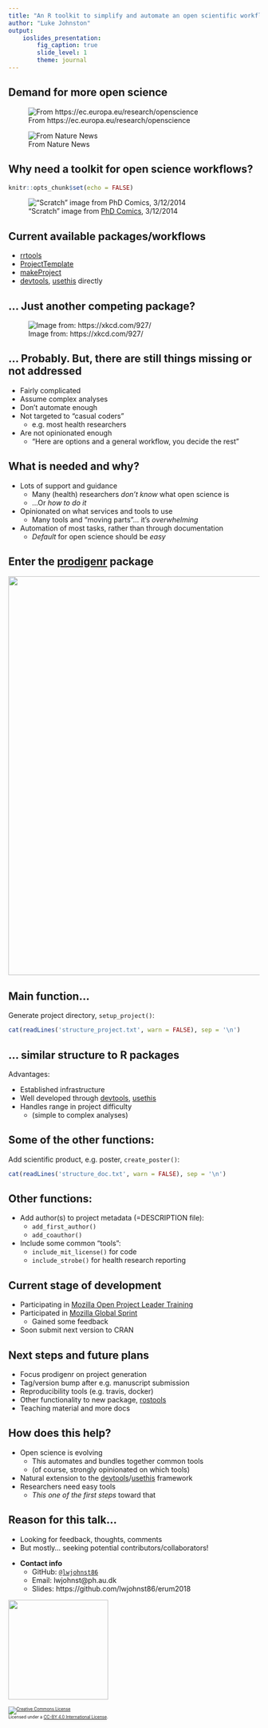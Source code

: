 ```yaml
---
title: "An R toolkit to simplify and automate an open scientific workflow"
author: "Luke Johnston"
output: 
    ioslides_presentation:
        fig_caption: true
        slide_level: 1
        theme: journal
---
```


<style type="text/css">
slides > slide:not(.nobackground):after {
  content: '';
}
@media print {
  a[href]:after {
    content: none !important;
  }
}
</style>

## Demand for more open science

![From https://ec.europa.eu/research/openscience](images/open-science-eu.png)

![From Nature News](images/share-code-nature-news.png)

## Why need a toolkit for open science workflows?

```r
knitr::opts_chunk$set(echo = FALSE)
```

<!-- instructions: 15 slides max, 20 sec each, 5 min total -->

!["Scratch" image from [PhD Comics](http://phdcomics.com/comics/archive_print.php?comicid=1689), 3/12/2014](images/phd-comics-code-scratch.gif)

## Current available packages/workflows

- [rrtools]
- [ProjectTemplate]
- [makeProject]
- [devtools], [usethis] directly
    
[rrtools]: https://github.com/benmarwick/rrtools
[devtools]: https://github.com/r-lib/devtools
[usethis]: https://github.com/r-lib/usethis
[ProjectTemplate]: http://projecttemplate.net/
[makeProject]: https://CRAN.R-project.org/package=makeProject

## ... Just another competing package?

![Image from: https://xkcd.com/927/](images/xkcd-standards.png)

## ... Probably. But, there are still things missing or not addressed

- Fairly complicated
- Assume complex analyses
- Don't automate enough
- Not targeted to "casual coders" 
    - e.g. most health researchers
- Are not opinionated enough
    - "Here are options and a general workflow, you decide the rest"
    <!-- great for advanced users... not casual users -->

## What is needed and why?

- Lots of support and guidance <!--for casual users, this is good-->
    - Many (health) researchers *don't know* what open science is
    - ...Or *how to do it*
- Opinionated on what services and tools to use
    - Many tools and "moving parts"... it's *overwhelming*
- Automation of most tasks, rather than through documentation
    - *Default* for open science should be *easy*

## Enter the [prodigenr] package

<img src="images/prodigenr-github.png" style="width:800px"></img>
<!-- started in PhD because I kept having to copy previous projects and removing
content -->

[prodigenr]: http://prodigenr.lukewjohnston.com/

## Main function... 

Generate project directory, `setup_project()`:

```r
cat(readLines('structure_project.txt', warn = FALSE), sep = '\n')
```

## ... similar structure to R packages

Advantages:

- Established infrastructure
- Well developed through [devtools], [usethis]
- Handles range in project difficulty 
    - (simple to complex analyses)

## Some of the other functions: 

Add scientific product, e.g. poster, `create_poster()`:

```r
cat(readLines('structure_doc.txt', warn = FALSE), sep = '\n')
```

## Other functions: 

- Add author(s) to project metadata (=DESCRIPTION file):
    - `add_first_author()`
    - `add_coauthor()`
- Include some common "tools":
    - `include_mit_license()` for code
    - `include_strobe()` for health research reporting

## Current stage of development

- Participating in [Mozilla Open Project Leader Training](https://mozilla.github.io/leadership-training/round-5/projects/#an-r-software-toolkit-to-simplify-an-open-collaborative-scientif)
- Participated in [Mozilla Global Sprint](https://github.com/mozilla/global-sprint/issues/152)
    - Gained some feedback
- Soon submit next version to CRAN

<!-- Featured on [Mozilla Pulse](https://www.mozillapulse.org/entry/643) -->

## Next steps and future plans

- Focus prodigenr on project generation
- Tag/version bump after e.g. manuscript submission
- Reproducibility tools (e.g. travis, docker)
- Other functionality to new package, [rostools](https://github.com/lwjohnst86/rostools)
- Teaching material and more docs

## How does this help? 

- Open science is evolving 
    - This automates and bundles together common tools 
    - (of course, strongly opinionated on which tools)
- Natural extension to the [devtools]/[usethis] framework
- Researchers need easy tools
    - *This one of the first steps* toward that

## Reason for this talk...

- Looking for feedback, thoughts, comments
- But mostly... seeking potential contributors/collaborators!

<!-- -->

- **Contact info**
    - GitHub: [`@lwjohnst86`](https://github.com/lwjohnst86)
    - Email: lwjohnst@ph.au.dk
    - Slides: https://github.com/lwjohnst86/erum2018

<img src="images/au-logo.png" style="width:200px"></img>

<span style="font-size:0.6em">
<a rel="license" href="http://creativecommons.org/licenses/by/4.0/"><img alt="Creative Commons License" style="border-width:0" src="images/cc-by-logo.png"></a><br>Licensed under a <a rel="license" href="http://creativecommons.org/licenses/by/4.0/">CC-BY 4.0 International License</a>.
</span>
